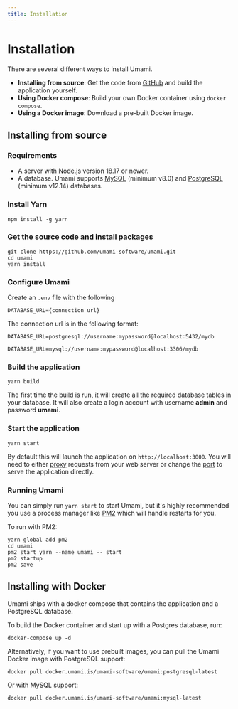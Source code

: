 ```yaml
---
title: Installation
---
```


# Installation

There are several different ways to install Umami.

- **Installing from source**: Get the code from [GitHub](https://github.com/umami-software/umami) and build the application yourself.
- **Using Docker compose**: Build your own Docker container using `docker compose`.
- **Using a Docker image**: Download a pre-built Docker image.

## Installing from source

### Requirements

- A server with [Node.js](https://nodejs.org/) version 18.17 or newer.
- A database. Umami supports [MySQL](https://www.mysql.com/) (minimum v8.0) and [PostgreSQL](https://www.postgresql.org/) (minimum v12.14) databases.

### Install Yarn

```shell
npm install -g yarn
```

### Get the source code and install packages

```shell
git clone https://github.com/umami-software/umami.git
cd umami
yarn install
```

### Configure Umami

Create an `.env` file with the following

```dotenv
DATABASE_URL={connection url}
```

The connection url is in the following format:

```dotenv
DATABASE_URL=postgresql://username:mypassword@localhost:5432/mydb

DATABASE_URL=mysql://username:mypassword@localhost:3306/mydb
```

### Build the application

```shell
yarn build
```

The first time the build is run, it will create all the required database tables in your database.
It will also create a login account with username **admin** and password **umami**.

### Start the application

```shell
yarn start
```

By default this will launch the application on `http://localhost:3000`. You will need to either
[proxy](https://docs.nginx.com/nginx/admin-guide/web-server/reverse-proxy/) requests from your web server
or change the [port](https://nextjs.org/docs/api-reference/cli#production) to serve the application directly.

### Running Umami

You can simply run `yarn start` to start Umami, but it's highly recommended you use a process manager like [PM2](https://pm2.keymetrics.io/) which will handle restarts for you.

To run with PM2:

```shell
yarn global add pm2
cd umami
pm2 start yarn --name umami -- start
pm2 startup
pm2 save
```

## Installing with Docker

Umami ships with a docker compose that contains the application and a PostgreSQL database.

To build the Docker container and start up with a Postgres database, run:

```shell
docker-compose up -d
```

Alternatively, if you want to use prebuilt images, you can pull the Umami Docker image with PostgreSQL support:

```shell
docker pull docker.umami.is/umami-software/umami:postgresql-latest
```

Or with MySQL support:

```shell
docker pull docker.umami.is/umami-software/umami:mysql-latest
```
